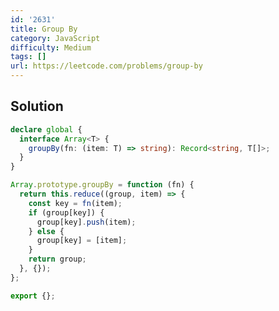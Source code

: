 ```yaml
---
id: '2631'
title: Group By
category: JavaScript
difficulty: Medium
tags: []
url: https://leetcode.com/problems/group-by
---
```


## Solution

```typescript filename="solution.ts" copy
declare global {
  interface Array<T> {
    groupBy(fn: (item: T) => string): Record<string, T[]>;
  }
}

Array.prototype.groupBy = function (fn) {
  return this.reduce((group, item) => {
    const key = fn(item);
    if (group[key]) {
      group[key].push(item);
    } else {
      group[key] = [item];
    }
    return group;
  }, {});
};

export {};
```


